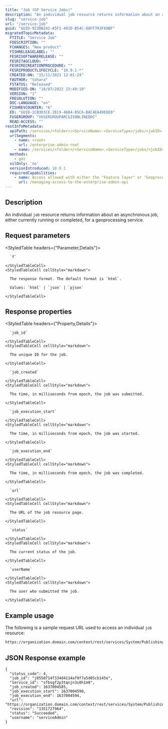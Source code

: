 ```yaml
---
title: "Job (GP Service Jobs)"
description: "An individual job resource returns information about an asynchronous job, either currently running or completed, for a geoprocessing service."
slug: "service-job"
url: "/service-job"
guid: "GUID-923BB242-A5F1-491D-B54C-88FF703F69BF"
migratedTopicMetadata:
  FTITLE: "Service Job"
  FDESCRIPTION: ""
  FCHANGES: "New product"
  FISHRELEASELABEL: ""
  FESRISOFTWARERELEASE: ""
  FESRITAGCLOUD: ""
  FESRIRECREATIONPROCEDURE: ""
  FESRIPRODUCTLIFECYCLE: "10.9.1-*"
  CREATED-ON: "15/11/2021 12:01:24"
  FAUTHOR: "tohara"
  FSTATUS: "Released"
  MODIFIED-ON: "18/07/2022 15:49:10"
  VERSION: "1"
  FRESOLUTION: ""
  DOC-LANGUAGE: "en"
  FISHREVCOUNTER: "6"
  ED: "GUID-2CB3D3CE-2EC9-4684-85C6-BAC4EA49E6E0"
  FUSERGROUP: "VUSERGROUPARCGISONLINEDOC"
  READ-ACCESS: ""
restInfoMetadata:
  apiPath: /services/<folder>/<ServiceName>.<ServiceType>/jobs/<jobID>
  urlSegments:
    - name: <root>
      url: /enterprise-admin-root
    - name: /services/<folder>/<ServiceName>.<ServiceType>/jobs/<jobID>
  methods:
    - get
  sslOnly: 'no'
  versionIntroduced: 10.9.1
  requiredCapabilities:
    - name: Access allowed with either the "Feature layer" or "Geoprocessing" privileges, or the Publisher role
      url: /managing-access-to-the-enterprise-admin-api
---
```


## Description

An individual `job` resource returns information about an asynchronous job, either currently running or completed, for a geoprocessing service.


## Request parameters

<StyledTable headers={"Parameter,Details"}>
  <StyledTableRow>
    <StyledTableCell cellStyle="markdown">

      `f` 

    </StyledTableCell>
    <StyledTableCell cellStyle="markdown">

      The response format. The default format is `html`.

      Values: `html` | `json` | `pjson`

    </StyledTableCell>
  </StyledTableRow>
</StyledTable>


## Response properties

<StyledTable headers={"Property,Details"}>
  <StyledTableRow>
    <StyledTableCell cellStyle="markdown">

      `job_id` 

    </StyledTableCell>
    <StyledTableCell cellStyle="markdown">

      The unique ID for the job.

    </StyledTableCell>
  </StyledTableRow>
  <StyledTableRow>
    <StyledTableCell cellStyle="markdown">

      `job_created` 

    </StyledTableCell>
    <StyledTableCell cellStyle="markdown">

      The time, in milliseconds from epoch, the job was submitted.

    </StyledTableCell>
  </StyledTableRow>
  <StyledTableRow>
    <StyledTableCell cellStyle="markdown">

      `job_execution_start` 

    </StyledTableCell>
    <StyledTableCell cellStyle="markdown">

      The time, in milliseconds from epoch, the job was started.

    </StyledTableCell>
  </StyledTableRow>
  <StyledTableRow>
    <StyledTableCell cellStyle="markdown">

      `job_execution_end` 

    </StyledTableCell>
    <StyledTableCell cellStyle="markdown">

      The time, in milliseconds from epoch, the job was completed.

    </StyledTableCell>
  </StyledTableRow>
  <StyledTableRow>
    <StyledTableCell cellStyle="markdown">

      `url` 

    </StyledTableCell>
    <StyledTableCell cellStyle="markdown">

      The URL of the job resource page.

    </StyledTableCell>
  </StyledTableRow>
  <StyledTableRow>
    <StyledTableCell cellStyle="markdown">

      `status` 

    </StyledTableCell>
    <StyledTableCell cellStyle="markdown">

      The current status of the job.

    </StyledTableCell>
  </StyledTableRow>
  <StyledTableRow>
    <StyledTableCell cellStyle="markdown">

      `userName` 

    </StyledTableCell>
    <StyledTableCell cellStyle="markdown">

      The user who submitted the job.

    </StyledTableCell>
  </StyledTableRow>
</StyledTable>


## Example usage

The following is a sample request URL used to access an individual `job` resource:

```markdown
https://organization.domain.com/context/rest/services/System/PublishingTools.GPServer/jobs/j0550714f334d4114af9f7a5d05cb145e?f=pjson
```

## JSON Response example

```other
{
  "status_code": 4,
  "job_id": "j0550714f334d4114af9f7a5d05cb145e",
  "service_id": "sfbsgf2p3tqnjn3s0h1m8",
  "job_created": 1637004585,
  "job_execution_start": 1637004590,
  "job_execution_end": 1637004594,
  "url": "https://organization.domain.com/context/rest/services/System/PublishingTools/GPServer/jobs/j0550714f334d4114af9f7a5d05cb145e",
  "revision": "1351727964",
  "status": "Succeeded",
  "username": "serviceAdmin"
}
```